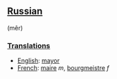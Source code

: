 ==[[Russian]]== (m&ecirc;r)
===[[Translation]]s===
*[[English]]: [[mayor]]
*[[French]]: [[maire]] ''m'', [[bourgmeistre]] ''f''